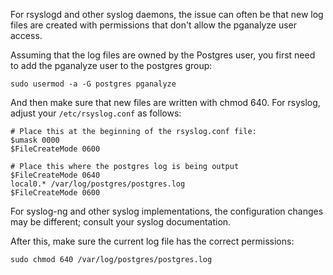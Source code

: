 For rsyslogd and other syslog daemons, the issue can often be that new log files
are created with permissions that don't allow the pganalyze user access.

Assuming that the log files are owned by the Postgres user, you first
need to add the pganalyze user to the postgres group:

```
sudo usermod -a -G postgres pganalyze
```

And then make sure that new files are written with chmod 640. For rsyslog, adjust
your `/etc/rsyslog.conf` as follows:

```
# Place this at the beginning of the rsyslog.conf file:
$umask 0000
$FileCreateMode 0600

# Place this where the postgres log is being output
$FileCreateMode 0640
local0.* /var/log/postgres/postgres.log
$FileCreateMode 0600
```

For syslog-ng and other syslog implementations, the configuration changes may be
different; consult your syslog documentation.

After this, make sure the current log file has the correct permissions:

```
sudo chmod 640 /var/log/postgres/postgres.log
```
